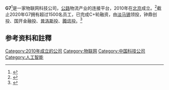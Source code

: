 {{多個問題|
{{COI|time=2022-06-25T13:14:37+00:00}}
{{Advert|time=2022-04-04T04:26:22+00:00}}
{{Prose|time=2020-12-15T02:15:31+00:00}}
}}
{{Infobox website
| name = G7
| logo = 
| logo_caption = 
| traded_as =
| type = 物联网科技公司
| industry = [[物联网|物联网]]
| location_city = [[北京市|北京市]][[海淀区|海淀区]]
| location_country = {{CHN}}
| founded = {{Start date and age|2010}}
| founder = 翟学魂
| chairperson = 翟学魂
| CEO = 翟学魂
| area_served = {{CHNML}}
| products = G7网络货运<br>G7安全管家<br>G7数字货舱<br>车队管理平台<br>主动安全服务<br>数字能源结算<br>智能挂车租赁<br>金融保险<br>卡车后市场
| revenue = 
| operating_income = 
| assets = 
| equity = 
| services = 物联网科技平台
| website = {{official URL}}
| alexa = 
}}

'''G7'''<ref>{{cite news|publisher= 光明网|title=G7与甘肃省物产集团战略签约 共建智慧物流平台
|url=http://tech.gmw.cn/2020-11/06/content_34343707.htm}}</ref>是一家物联网科技公司，[[公路|公路]]物流产业的连接平台，2010年在[[北京|北京]]成立。<ref>{{cite news|publisher= 腾讯|title=物联网科技货运服务商G7宣布5年投放10万台智能挂车
|url=http://new.qq.com/rain/a/20201022A06LYG00}}</ref>截止2020年G7拥有超过1500名员工，已完成C+轮融资，由[[淡马锡|淡马锡]]领投，钟鼎创投、国开金融投、[[普洛斯|普洛斯]]投、[[腾讯|腾讯]]投。<ref>{{cite news|publisher=每日经济新闻|title=3.2亿美元！G7宣布新一轮融资：厚朴投资领投，普洛斯腾讯追加投资|url=http://www.nbd.com.cn/articles/2018-12-10/1280454.html|accessdate=2020-11-16|archive-date=2020-09-18|archive-url=https://web.archive.org/web/20200918134432/http://www.nbd.com.cn/articles/2018-12-10/1280454.html|dead-url=no}}</ref>
== 参考资料和註釋 ==
{{reflist|2}}

[[Category:2010年成立的公司|Category:2010年成立的公司]]
[[Category:物联网|Category:物联网]]
[[Category:中国科技公司|Category:中国科技公司]]
[[Category:人工智能|Category:人工智能]]